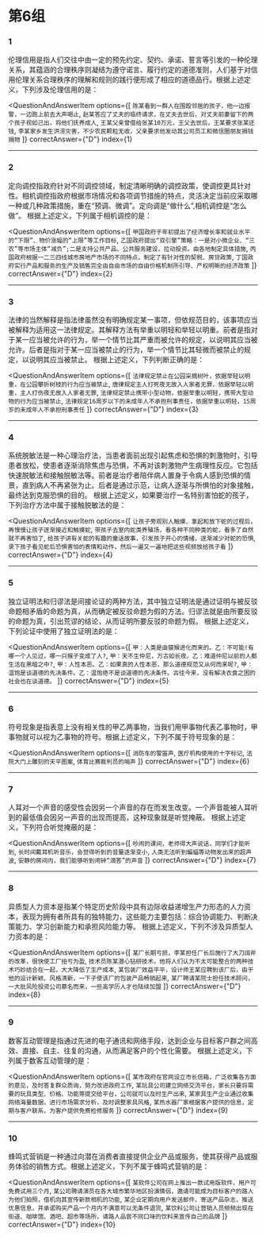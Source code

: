 
<AnswerCard/>

# 第6组

### 1
伦理信用是指人们交往中由一定的预先约定、契约、承诺、誓言等引发的一种伦理关系，其蕴涵的合理秩序则凝结为遵守诺言、履行约定的道德准则，人们基于对信用伦理关系合理秩序的理解和规则的践行便形成了相应的道德品行。根据上述定义，下列涉及伦理信用的是：

<QuestionAndAnswerItem
    options={[
        `陈某看到一群人在围殴邻居的孩子，他一边报警，一边跑上前去大声喝止`,
        `赵某答应了丈夫的临终请求，在丈夫去世后，对丈夫前妻留下的两个孩子视如己出，将他们抚养成人`,
        `王某父亲曾借给张某10万元，王父去世后，王某要求张某还钱`,
        `李某家乡发生洪涝灾害，不少农民颗粒无收，父亲要求他发动其公司员工和微信圈朋友捐钱捐物`
    ]}
    correctAnswer={"D"}
    index={1}
>

</QuestionAndAnswerItem>

------

### 2
定向调控指政府针对不同调控领域，制定清晰明确的调控政策，使调控更具针对性。相机调控指政府根据市场情况和各项调节措施的特点，灵活决定当前应采取哪一种或几种政策措施，重在“预调、微调”。定向调是“做什么”,相机调控是“怎么做”。
根据上述定义，下列属于相机调控的是：

<QuestionAndAnswerItem
    options={[
        `甲国政府于年初提出了经济增长率和就业水平的“下限”、物价涨幅的“上限”等工作目标`,
        `乙国政府提出“双引擎”策略：一是对小微企业、“三农”等市场主体“减负”;二是支持公共产品、公共服务建设，拉动投资。由各地制定具体措施`,
        `丙国政府根据一二三四线城市房地产市场的不同特点，制定了有针对性的契税、房贷政策`,
        `丁国政府实行产品和服务的生产及销售完全由自由市场的自由价格机制所引导、产权明晰的经济政策`
    ]}
    correctAnswer={"D"}
    index={2}
>

</QuestionAndAnswerItem>

------

### 3
法律的当然解释是指法律虽然没有明确规定某一事项，但依规范目的，该事项应当被解释为适用这一法律规定。其解释方法有举重以明轻和举轻以明重。前者是指对于某一应当被允许的行为，举一个情节比其严重而被允许的规定，以说明其应当被允许。后者是指对于某一应当被禁止的行为，举一个情节比其轻微而被禁止的规定，以说明其应当被禁止。
根据上述定义，下列判断正确的是：

<QuestionAndAnswerItem
    options={[
        `法律规定禁止在公园采摘树叶，依据举轻以明重，在公园攀折树枝的行为应当被禁止`,
        `唐律规定主人打死夜无故入人家者无罪，依据举轻以明重，主人打伤夜无故入人家者无罪`,
        `法律规定禁止携带小型动物，依据举重以明轻，携带大型动物的行为应当被禁止`,
        `法律规定16周岁以下的未成年人不承担刑事责任，依据举重以明轻，15周岁的未成年人不承担刑事责任`
    ]}
    correctAnswer={"D"}
    index={3}
>

</QuestionAndAnswerItem>

------

### 4
系统脱敏法是一种心理治疗法，当患者面前出现引起焦虑和恐惧的刺激物时，引导患者放松，使患者逐渐消除焦虑与恐惧，不再对该刺激物产生病理性反应。它包括快速脱敏法和接触脱敏法等。前者是治疗者陪伴病人置身于令病人感到恐惧的情景，直到病人不再紧张为止。后者是通过示范，让病人逐渐与所惧怕的对象接触，最终达到克服恐惧的目的。
根据上述定义，如果要治疗一名特别害怕蛇的孩子，下列治疗方法中属于接触脱敏法的是：

<QuestionAndAnswerItem
    options={[
        `让孩子旁观别人触摸、拿起和放下蛇的过程后，再慢慢让孩子逐渐接近和触摸蛇`,
        `带孩子去室内蛇类养殖场，看各种不同种类的蛇，看多了自然就不再害怕了`,
        `给孩子讲有关蛇的有趣的童话故事，引发孩子开心的情绪，逐渐减少对蛇的恐惧`,
        `录下孩子看见蛇后恐惧害怕的表情和动作，然后一遍又一遍地把这些视频放给孩子看`
    ]}
    correctAnswer={"D"}
    index={4}
>

</QuestionAndAnswerItem>

------

### 5
独立证明法和归谬法是间接论证的两种方法，其中独立证明法是通过证明与被反驳命题相矛盾的命题为真，从而确定被反驳命题为假的方法。归谬法就是由所要反驳的命题为真，引出荒谬的结论，从而证明所要反驳的命题为假。
根据上述定义，下列论证中使用了独立证明法的是：

<QuestionAndAnswerItem
    options={[
        `甲：人类是由猿猴进化而来的。乙：不可能!有哪一个人见过，哪一只猴子变成了人?`,
        `甲：天不生仲尼，万古如长夜。乙：难道仲尼以前的人都生活在黑暗之中?`,
        `甲：人性本恶。乙：如果真的人性本恶，那么道德规范又从何而来呢?`,
        `甲：温饱是谈道德的先决条件。乙：温饱绝不是谈道德的先决条件。古往今来，没有解决衣食之困的社会也在谈道德。`
    ]}
    correctAnswer={"D"}
    index={5}
>

</QuestionAndAnswerItem>

------

### 6
符号现象是指表意上没有相关性的甲乙两事物，当我们用甲事物代表乙事物时，甲事物就可以视为乙事物的符号。根据上述定义，下列不属于符号现象的是：

<QuestionAndAnswerItem
    options={[
        `消防车的警笛声`,
        `医疗机构使用的十字标记`,
        `法院大门上雕刻的天平图案`,
        `体育比赛裁判员的哨声`
    ]}
    correctAnswer={"D"}
    index={6}
>

</QuestionAndAnswerItem>

------

### 7
人耳对一个声音的感受性会因另一个声音的存在而发生改变。一个声音能被人耳听到的最低值会因另一声音的出现而提高，这种现象就是听觉掩蔽。
根据上述定义，下列符合听觉掩蔽的是：

<QuestionAndAnswerItem
    options={[
        `吵闹的课间，老师得大声说话，同学们才能听到`,
        `长时间戴耳机听音乐，会觉得听到的音量逐渐变小`,
        `人类无法听到蝙蝠等动物发出来的超声波`,
        `安静的房间内，我们能够听到闹钟“滴答”的声音`
    ]}
    correctAnswer={"D"}
    index={7}
>

</QuestionAndAnswerItem>

------

### 8
异质型人力资本是指某个特定历史阶段中具有边际收益递增生产力形态的人力资本，表现为拥有者所具有的独特能力，这些能力主要包括：综合协调能力、判断决策能力、学习创新能力和承担风险能力等。
根据上述定义，下列不涉及异质型人力资本的是：

<QuestionAndAnswerItem
    options={[
        `某厂长期亏损，李某担任厂长后施行了大刀阔斧的改革，很快使工厂扭亏为盈`,
        `技术员陈某潜心钻研技术，他将人们认为不太可能整合的两种技术巧妙结合在一起，大大降低了生产成本`,
        `某包装厂效益平平，设计师王某应聘到该厂后，由于他的设计新颖、风格清新，一下子使该厂的包装产品畅销起来`,
        `某厂聘请某院士担任技术顾问，一大批风险投资公司慕名而来，一些高学历人才也陆续加盟`
    ]}
    correctAnswer={"D"}
    index={8}
>

</QuestionAndAnswerItem>

------

### 9
数客互动管理是指通过先进的电子通讯和网络手段，达到企业与目标客户群之间高效、直接、自主、往复的沟通，从而满足客户的个性化需要。
根据上述定义，下列属于数客互动管理的是：

<QuestionAndAnswerItem
    options={[
        `某市政府在官网设立市长信箱，广泛收集各方面的意见，及时答复群众质询，努力改进政府工作`,
        `某玩具公司建立网络交流平台，家长只要将需要的玩具类型、价格、功能等提交给平台，公司就可以及时生产出来`,
        `某家具生产企业通过收集网络海量数据，进行市场需求分析，及时调整家具风格`,
        `某热水器厂家根据客户提供的信息，定期与客户联系，为客户提供免费检修服务`
    ]}
    correctAnswer={"D"}
    index={9}
>

</QuestionAndAnswerItem>

------

### 10
蜂鸣式营销是一种通过向潜在消费者直接提供企业产品或服务，使其获得产品或服务体验的销售方式。根据上述定义，下列不属于蜂鸣式营销的是：

<QuestionAndAnswerItem
    options={[
        `某软件公司在网上推出一款试用版软件，用户可免费试用三个月`,
        `某公司聘请演员在各大城市繁华地区扮演情侣，邀请可能成为目标客户的路人为他们拍照，借机向其宣传新款相机的功能`,
        `某企业定期向用户发送邮件，寄送产品杂志，推送优惠信息，并承诺购买产品一个月内不满意可以无条件退货`,
        `某饮料公司让营销人员频频出现在街道、咖啡馆、酒吧、超市等场所，请路人品尝不同口味的饮料来宣传自己的品牌`
    ]}
    correctAnswer={"D"}
    index={10}
>

</QuestionAndAnswerItem>
